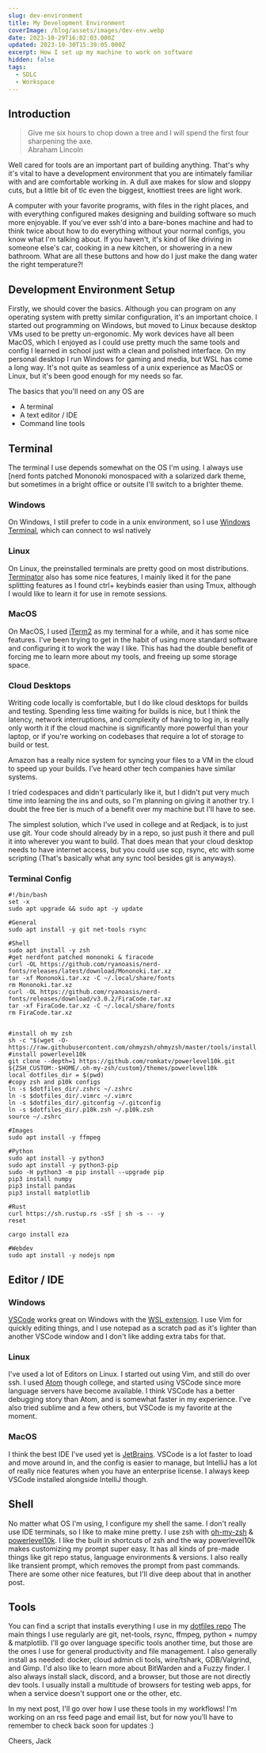 ```yaml
---
slug: dev-environment
title: My Development Environment
coverImage: /blog/assets/images/dev-env.webp
date: 2023-10-29T16:02:03.000Z
updated: 2023-10-30T15:39:05.000Z
excerpt: How I set up my machine to work on software
hidden: false
tags:
  - SDLC
  - Workspace
---
```


<script>import CodeBlock from "@lib/components/molecules/CodeBlock.svelte";</script>

## Introduction

> Give me six hours to chop down a tree and I will spend the first four sharpening the axe. <br> Abraham Lincoln

Well cared for tools are an important part of building anything. That's why it's vital to have a development environment that you are intimately familiar with and are comfortable working in. A dull axe makes for slow and sloppy cuts, but a little bit of tlc even the biggest, knottiest trees are light work.

A computer with your favorite programs, with files in the right places, and with everything configured makes designing and building software so much more enjoyable. If you've ever ssh'd into a bare-bones machine and had to think twice about how to do everything without your normal configs, you know what I'm talking about. If you haven't, it's kind of like driving in someone else's car, cooking in a new kitchen, or showering in a new bathroom. What are all these buttons and how do I just make the dang water the right temperature?!

## Development Environment Setup

Firstly, we should cover the basics. Although you can program on any operating system with pretty similar configuration, it's an important choice. I started out programming on Windows, but moved to Linux because desktop VMs used to be pretty un-ergonomic. My work devices have all been MacOS, which I enjoyed as I could use pretty much the same tools and config I learned in school just with a clean and polished interface. On my personal desktop I run Windows for gaming and media, but WSL has come a long way. It's not quite as seamless of a unix experience as MacOS or Linux, but it's been good enough for my needs so far.

The basics that you'll need on any OS are

- A terminal
- A text editor / IDE
- Command line tools

## Terminal

The terminal I use depends somewhat on the OS I'm using. I always use [nerd fonts patched Mononoki monospaced with a solarized dark theme, but sometimes in a bright office or outsite I'll switch to a brighter theme.

### Windows

On Windows, I still prefer to code in a unix environment, so I use [Windows Terminal](https://apps.microsoft.com/detail/9N0DX20HK701), which can connect to wsl natively

### Linux

On Linux, the preinstalled terminals are pretty good on most distributions. [Terminator](https://gnome-terminator.org/) also has some nice features, I mainly liked it for the pane splitting features as I found ctrl+ keybinds easier than using Tmux, although I would like to learn it for use in remote sessions.

### MacOS

On MacOS, I used [iTerm2](https://iterm2.com/) as my terminal for a while, and it has some nice features. I've been trying to get in the habit of using more standard software and configuring it to work the way I like. This has had the double benefit of forcing me to learn more about my tools, and freeing up some storage space.

### Cloud Desktops

Writing code locally is comfortable, but I do like cloud desktops for builds and testing. Spending less time waiting for builds is nice, but I think the latency, network interruptions, and complexity of having to log in, is really only worth it if the cloud machine is significantly more powerful than your laptop, or if you're working on codebases that require a lot of storage to build or test.

Amazon has a really nice system for syncing your files to a VM in the cloud to speed up your builds. I've heard other tech companies have similar systems.

I tried codespaces and didn't particularly like it, but I didn't put very much time into learning the ins and outs, so I'm planning on giving it another try. I doubt the free tier is much of a benefit over my machine but I'll have to see.

The simplest solution, which I've used in college and at Redjack, is to just use git. Your code should already by in a repo, so just push it there and pull it into wherever you want to build. That does mean that your cloud desktop needs to have internet access, but you could use scp, rsync, etc with some scripting (That's basically what any sync tool besides git is anyways).

### Terminal Config

```
#!/bin/bash
set -x
sudo apt upgrade && sudo apt -y update

#General
sudo apt install -y git net-tools rsync

#Shell
sudo apt install -y zsh
#get nerdfont patched mononoki & firacode
curl -OL https://github.com/ryanoasis/nerd-fonts/releases/latest/download/Mononoki.tar.xz
tar -xf Mononoki.tar.xz -C ~/.local/share/fonts
rm Mononoki.tar.xz
curl -OL https://github.com/ryanoasis/nerd-fonts/releases/download/v3.0.2/FiraCode.tar.xz
tar -xf FiraCode.tar.xz -C ~/.local/share/fonts
rm FiraCode.tar.xz


#install oh my zsh
sh -c "$(wget -O- https://raw.githubusercontent.com/ohmyzsh/ohmyzsh/master/tools/install.sh)"
#install powerlevel10k
git clone --depth=1 https://github.com/romkatv/powerlevel10k.git ${ZSH_CUSTOM:-$HOME/.oh-my-zsh/custom}/themes/powerlevel10k
local dotfiles_dir = $(pwd)
#copy zsh and p10k configs
ln -s $dotfiles_dir/.zshrc ~/.zshrc
ln -s $dotfiles_dir/.vimrc ~/.vimrc
ln -s $dotfiles_dir/.gitconfig ~/.gitconfig
ln -s $dotfiles_dir/.p10k.zsh ~/.p10k.zsh
source ~/.zshrc

#Images
sudo apt install -y ffmpeg

#Python
sudo apt install -y python3
sudo apt install -y python3-pip
sudo -H python3 -m pip install --upgrade pip
pip3 install numpy
pip3 install pandas
pip3 install matplotlib

#Rust
curl https://sh.rustup.rs -sSf | sh -s -- -y
reset

cargo install eza

#Webdev
sudo apt install -y nodejs npm

```

## Editor / IDE

### Windows

[VSCode](https://code.visualstudio.com/) works great on Windows with the [WSL extension](https://marketplace.visualstudio.com/items?itemName=ms-vscode-remote.remote-wsl). I use Vim for quickly editing things, and I use notepad as a scratch pad as it's lighter than another VSCode window and I don't like adding extra tabs for that.

### Linux

I've used a lot of Editors on Linux. I started out using Vim, and still do over ssh. I used [Atom](https://github.com/atom/atom) though college, and started using VSCode since more language servers have become available. I think VSCode has a better debugging story than Atom, and is somewhat faster in my experience. I've also tried sublime and a few others, but VSCode is my favorite at the moment.

### MacOS

I think the best IDE I've used yet is [JetBrains](https://www.jetbrains.com/). VSCode is a lot faster to load and move around in, and the config is easier to manage, but IntelliJ has a lot of really nice features when you have an enterprise license. I always keep VSCode installed alongside IntelliJ though.

## Shell

No matter what OS I'm using, I configure my shell the same. I don't really use IDE terminals, so I like to make mine pretty. I use zsh with [oh-my-zsh](https://github.com/ohmyzsh/ohmyzsh) & [powerlevel10k](https://github.com/romkatv/powerlevel10k). I like the built in shortcuts of zsh and the way powerlevel10k makes customizing my prompt super easy. It has all kinds of pre-made things like git repo status, language environments & versions. I also really like transient prompt, which removes the prompt from past commands. There are some other nice features, but I'll dive deep about that in another post.

## Tools

You can find a script that installs everything I use in my [dotfiles repo](https://github.com/jackbellinger/dotfiles)
The main things I use regularly are git, net-tools, rsync, ffmpeg, python + numpy & matplotlib. I'll go over language specific tools another time, but those are the ones I use for general productivity and file management.
I also generally install as needed: docker, cloud admin cli tools, wire/tshark, GDB/Valgrind, and Gimp. I'd also like to learn more about BitWarden and a Fuzzy finder.
I also always install slack, discord, and a browser, but those are not directly dev tools. I usually install a multitude of browsers for testing web apps, for when a service doesn't support one or the other, etc.

In my next post, I'll go over how I use these tools in my workflows! I'm working on an rss feed page and email list, but for now you'll have to remember to check back soon for updates :)

Cheers,
Jack
